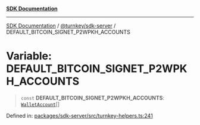 [**SDK Documentation**](../../../README.mdx)

***

[SDK Documentation](../../../packages.mdx) / [@turnkey/sdk-server](../README.mdx) / DEFAULT\_BITCOIN\_SIGNET\_P2WPKH\_ACCOUNTS

# Variable: DEFAULT\_BITCOIN\_SIGNET\_P2WPKH\_ACCOUNTS

> `const` **DEFAULT\_BITCOIN\_SIGNET\_P2WPKH\_ACCOUNTS**: [`WalletAccount`](../interfaces/WalletAccount.mdx)[]

Defined in: [packages/sdk-server/src/turnkey-helpers.ts:241](https://github.com/tkhq/sdk/blob/e1b1a69bdd608320aaf03cc2dbbf68dc0c52b28d/packages/sdk-server/src/turnkey-helpers.ts#L241)
